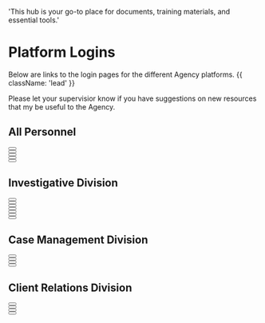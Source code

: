   'This hub is your go-to place for documents, training materials, and essential tools.'

# Platform Logins

Below are links to the login pages for the different Agency platforms. {{ className: 'lead' }}

<Note>
 Please let your supervisior know if you have suggestions on new resources that my be useful to the Agency.
</Note>

## All Personnel

<div className="not-prose">
  <Button
    href="https://login.live.com"
    variant="text"
    arrow="right"
    children="Microsoft 365"
  />
</div>
<div className="not-prose">
  <Button
    href="https://login.live.com"
    variant="text"
    arrow="right"
    children="Microsoft Teams"
  />
</div>
<div className="not-prose">
  <Button
    href="https://app.gusto.com/login"
    variant="text"
    arrow="right"
    children="Gusto Payroll and HR"
  />
</div>
<div className="not-prose">
  <Button
    href="https://nordlayer.com/download/#device-block"
    variant="text"
    arrow="right"
    children="NordLayer VPN"
  />
</div>
<div className="not-prose">
  <Button
    href="https://www.udemy.com/join/login-popup/?locale=en_US&response_type=html&next=https%3A%2F%2Fwww.udemy.com%2Fjoin%2Flogin-popup%2F%3Flocale%3Den_US%26response_type%3Dhtml%26next%3Dhttps%253A%252F%252Fwww.udemy.com%252F"
    variant="text"
    arrow="right"
    children="Udemy"
  />
</div>

## Investigative Division

<div className="not-prose">
  <Button
    href="https://origin.viewcases.com"
    variant="text"
    arrow="right"
    children="Trackops"
  />
</div>
<div className="not-prose">
  <Button
    href="https://dispatch.origininvestigations.com"
    variant="text"
    arrow="right"
    children="Verizon PTT+ Dispatch Console"
  />
</div>
<div className="not-prose">
  <Button
    href="https://clear.thomsonreuters.com/"
    variant="text"
    arrow="right"
    children="Clear"
  />
</div>
<div className="not-prose">
  <Button
    href="https://search.tracers.com/TracersInfoContent/Login.aspx?_ga=2.147666228.269612286.1656976043-1499210223.1656976043"
    variant="text"
    arrow="right"
    children="Tracers"
  />
</div>
<div className="not-prose">
  <Button
    href="https://www.imvrs.com/members.htm"
    variant="text"
    arrow="right"
    children="DataLink / IMVRS (DMV)"
  />
</div>
<div className="not-prose">
  <Button
    href="https://www.ncasearch.com/login.htm"
    variant="text"
    arrow="right"
    children="NCA Search / USPS"
  />
</div>
<div className="not-prose">
  <Button
    href="https://pimeyes.com/en/login"
    variant="text"
    arrow="right"
    children="PimEyes (Facial Recognition)"
  />
</div>


## Case Management Division

<div className="not-prose">
  <Button
    href="https://origin.viewcases.com"
    variant="text"
    arrow="right"
    children="Trackops"
  />
</div>
<div className="not-prose">
  <Button
    href="https://airtable.com/login?_gl=1*18rje1b*_ga*MjI0NjM2MjAuMTcwNTY4OTc3OA..*_ga_VJY8J9RFZM*MTcwNjA0OTA1OS4yLjEuMTcwNjA0OTA3Mi40Ny4wLjA."
    variant="text"
    arrow="right"
    children="Airtable"
  />
</div>
<div className="not-prose">
  <Button
    href="https://account.docusign.com"
    variant="text"
    arrow="right"
    children="DocuSign / PowerForms"
  />
</div>
<div className="not-prose">
  <Button
    href="https://secure.lawpay.com/login"
    variant="text"
    arrow="right"
    children="Lawpay"
  />
</div>

## Client Relations Division

<div className="not-prose">
  <Button
    href="https://app.nutshell.com/auth"
    variant="text"
    arrow="right"
    children="Nutshell CRM and Marketing"
  />
</div>
<div className="not-prose">
  <Button
    href="https://app.apollo.io/#/login"
    variant="text"
    arrow="right"
    children="Apollo Sales Intelligence"
  />
</div>
<div className="not-prose">
  <Button
    href="https://calendly.com/login"
    variant="text"
    arrow="right"
    children="Calendly"
  />
</div>
<div className="not-prose">
  <Button
    href="https://account.docusign.com"
    variant="text"
    arrow="right"
    children="DocuSign / PowerForms"
  />
</div>
